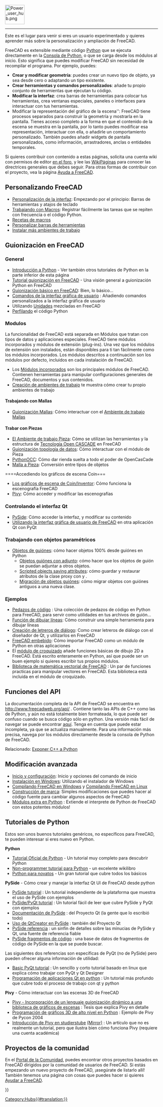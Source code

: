<languages/>
{{TOCright}}
[[Image:Power_user_hub.png|64px]]
----

Este es el lugar para venir si eres un usuario experimentado y quieres aprender más sobre la personalización y ampliación de FreeCAD.

FreeCAD es extensible mediante código [[Python/es|Python]] que se ejecuta directamente en la [[Python_console/es|Consola de Python]], o que se carga desde los módulos al inicio. Esto significa que puedes modificar FreeCAD sin necesidad de recompilar el programa. Por ejemplo, puedes:
* '''Crear y modificar geometría''': puedes crear un nuevo tipo de objeto, ya sea desde cero o adaptando un tipo existente.
* '''Crear herramientas y comandos personalizados''': añade tu propio conjunto de herramientas que ejecutan tu código.
* '''Modificar la interfaz''': crea barras de herramientas para colocar tus herramientas, crea ventanas especiales, paneles o interfaces para interactuar con tus herramientas.
*Modificar la representación del gráfico de la escena'': FreeCAD tiene procesos separados para construir la geometría y mostrarla en la pantalla. Tienes acceso completo a la forma en que el contenido de la escena se muestra en la pantalla, por lo tanto puedes modificar esa representación, interactuar con ella, o añadirle un comportamiento personalizado. También puedes añadir widgets de pantalla personalizados, como información, arrastradores, anclas o entidades temporales.

<div class="mw-translate-fuzzy">
Si quieres contribuir con contenido a estas páginas, solicita una cuenta wiki con permisos de editor [https://forum.freecadweb.org/viewtopic.php?f=21&t=6830 en el foro], y lee las [[WikiPages/es|WikiPáginas]] para conocer las directrices generales que debes seguir. Para otras formas de contribuir con el proyecto, vea la página [[Help_FreeCAD/es|Ayuda a FreeCAD]].
</div>

<span id="Customizing_FreeCAD"></span>
== Personalizando FreeCAD ==

* [[Interface Customization/es|Personalización de la interfaz]]: Empezando por el principio: Barras de herramientas y atajos de teclado
* [[Macros/es|Trabajando con Macros]]: Registrar fácilmente las tareas que se repiten con frecuencia o el código Python.
* [[Macros_recipes/es|Recetas de macros]]
* [[Customize_Toolbars/es|Personalizar barras de herramientas]]
* [[Installing_more_workbenches/es|Instalar más ambientes de trabajo]]

<span id="Scripting_in_FreeCAD"></span>
== Guionización en FreeCAD ==

===General===

<div class="mw-translate-fuzzy">
* [[Introduction_to_Python/es|Introducción a Python]] - Ver también otros tutoriales de Python en la parte inferior de esta página
* [[Python_scripting_tutorial/es|Tutorial guionización en FreeCAD]] - Una visión general a guionización Python en FreeCAD
* [[FreeCAD_Scripting_Basics/es|Guionización básico en FreeCAD]]: Bien, lo básico...
* [[Gui_Command/es|Comandos de la interfaz gráfica de usuario]] : Añadiendo comandos personalizados a la interfaz gráfica de usuario
* Utilizando [[Units/es|Unidades]] mezcladas en FreeCAD
* [[Profiling/es|Perfilando]] el código Python
</div>

<span id="Modules"></span>
=== Modulos ===

La funcionalidad de FreeCAD está separada en Módulos que tratan con tipos de datos y aplicaciones especiales. FreeCAD tiene módulos incorporados y módulos de extensión (plug-ins). Una vez que los módulos de extensión son instalados, están disponibles para ti tan fácilmente como los módulos incorporados. Los módulos descritos a continuación son los módulos por defecto, incluidos en cada instalación de FreeCAD.

* Los [[Builtin modules/es|Módulos incorporados]] son los principales módulos de FreeCAD. Contienen herramientas para manipular configuraciones generales de FreeCAD, documentos y sus contenidos.
* [[Workbench creation/es|Creación de ambientes de trabajo]] te muestra cómo crear tu propio ambientes de trabajo

<span id="Working_with_Meshes"></span>
====Trabajando con Mallas====

* [[Mesh_Scripting/es|Guionización Mallas]]: Cómo interactuar con el [[Mesh_Workbench/es|Ambiente de trabajo Mallas]]

<span id="Working_with_Parts"></span>
====Trabar con Piezas====

* [[Part_Workbench/es|El Ambiente de trabajo Pieza]]: Cómo se utilizan las herramientas y la estructura de [http://en.wikipedia.org/wiki/Open_CASCADE Tecnología Open CASCADE] en FreeCAD
* [[Topological data scripting/es|Guionización topología de datos]]: Cómo interactuar con el módulo de Pieza
* [[pythonOCC/es|PythonOCC]]: Cómo dar rienda suelta a todo el poder de OpenCasCade
* [[Mesh to Part/es|Malla a Pieza]]: Conversión entre tipos de objetos

<span id="Accessing_the_Coin_scenegraph"></span>
====Accediendo los gráficos de escena Coin===

* [[Scenegraph/es|Los gráficos de escena de Coin/Inventor]]: Cómo funciona la escenografía FreeCAD
* [[Pivy/es|Pivy]]: Cómo acceder y modificar las escenografías

<span id="Controlling_the_Qt_interface"></span>
===Controlando el interfaz Qt===

* [[PySide/es|PySide]]: Cómo acceder la interfaz, y modificar su contenido
* [[Embedding FreeCADGui/es|Utilizando la interfaz gráfica de usuario de FreeCAD]] en otra aplicación Qt con PyQt

<span id="Working_with_parametric_objects"></span>
===Trabajando con objetos paramétricos===

<div class="mw-translate-fuzzy">
* [[Scripted_objects/es|Objetos de guiónes]]: cómo hacer objetos 100% desde guiónes en Python
** [[Scripted_objects_with_attachment/es|Objetos guiónes con adjunto]]: cómo hacer que los objetos de guión se puedan adjuntar a otros objetos.
** [[Scripted_objects_saving_attributes/es|Scripted objects saving attributes]]: cómo guardar y restaurar atributos de la clase proxy con {{incode|__getstate__}} y {{incode|__setstate__}}.
** [[Scripted_objects_migration/es|Migración de objetos guiónes]]: cómo migrar objetos con guiónes antiguos a una nueva clase.
</div>

<span id="Examples"></span>
===Ejemplos===

* [[Code snippets/es|Pedazos de código]] : Una colección de pedazos de código en Python para FreeCAD, para servir como utilidades en tus archivos de guión...
* [[Line drawing function/es|Función de dibujar líneas]]: Cómo construir una simple herramienta para dibujar líneas
* [[Dialog creation/es|Creación de letreros de diálogo]]: Como crear letreros de diálogo con el diseñador de Qt, y utilizarlos en FreeCAD
* [[Embedding FreeCAD/es|FreeCAD embebido]]: Cómo importar FreeCAD como un módulo de Python en otras aplicaciones
* El [[Draft_Workbench/es|módulo de croquizado]] añade funciones básicas de dibujo 2D a FreeCAD. Está escrito enteramente en Python, así que puede ser un buen ejemplo si quieres escribir tus propios módulos.
* [[FreeCAD vector math library/es|Biblioteca de matemática vectorial de FreeCAD]] : Un par de funciones practicas para manipular vectores en FreeCAD. Esta biblioteca está incluida en el módulo de croquizado.

<span id="API_Functions"></span>
== Funciones del API ==

La documentación completa de la API de FreeCAD se encuentra en http://www.freecadweb.org/api/ . Contiene tanto las APIs de C++ como las de Python, y aún no está totalmente bien formateada, lo que puede ser confuso cuando se busca código sólo en python. Una versión más fácil de navegar se puede encontrar [[:Category:API|aquí]]. Tenga en cuenta que puede estar incompleta, ya que se actualiza manualmente. Para una información más precisa, navega por los módulos directamente desde la consola de Python de FreeCAD.

Relacionado: [[Exposing_C%2B%2B_to_Python/es|Exponer C++ a Python]]

<span id="Advanced_modification"></span>
== Modificación avanzada ==

* [[Start_up_and_Configuration/es|Inicio y configuración]]: Inicio y opciones del comando de inicio
* [[Installing_on_Windows/es|Instalación en Windows]]: Utilizando el instalador de Windows
* [[Compile_on_Windows/es|Compilando FreeCAD en Windows]] y [[Compile_on_Linux/es|Compilando FreeCAD en Linux]]
* [[Branding/es|Construcción de marca]]: Simples modificaciones que puedes hacer al código fuente para cambiar algunos aspectos de FreeCAD
* [[Extra_python_modules/es|Módulos extra en Python]] : Extiende el interprete de Python de FreeCAD con estos potentes módulos!

<span id="Python_tutorials"></span>
== Tutoriales de Python ==

Estos son unos buenos tutoriales genéricos, no específicos para FreeCAD, te pueden interesar si eres nuevo en Python.

'''Python'''
* [https://docs.python.org/3/tutorial/index.html  Tutorial Oficial de Python] - Un tutorial muy completo para descubrir Python
* [https://en.wikibooks.org/wiki/Non-Programmer%27s_Tutorial_for_Python_3 Non-programmer tutorial para Python] - un excelente wikilibro
* [http://npt.cc.rsu.ru/user/wanderer/ODP/Python_for_Newbies.htm Python para novatos] - Un gran tutorial que cubre todos los básicos

'''PySide''' - Cómo crear y manejar la interfaz Qt UI de FreeCAD desde python
* [http://zetcode.com/gui/pysidetutorial/ PySide tutorial] : Un tutorial independiente de la plataforma que muestra el uso de PySide con ejemplos
* [http://www.pythoncentral.io/series/python-pyside-pyqt-tutorial/ PySide/PyQt tutorial] : Un tutorial fácil de leer que cubre PySide y PyQt con ejemplos
* [http://qt-project.org/wiki/PySideDocumentation Documentación de PySide] : del Proyecto Qt (la gente que lo escribió todo)
* [http://qt-project.org/wiki/QtCreator_and_PySide Uso de QtCreator en PySide] : también del Proyecto Qt
* [http://srinikom.github.io/pyside-docs/index.html PySide referencia] : un sinfín de detalles sobre las minucias de PySide y Qt, una fuente de referencia fiable
* [http://nullege.com/codes/search?cq=PySide PySide fragmentos de código] : una base de datos de fragmentos de código de PySide en la que se puede buscar.

Las siguientes dos referencias son específicas de PyQt (no de PySide) pero pueden ofrecer alguna información de utilidad:
* [http://www.cs.usfca.edu/~afedosov/qttut/ Basic PyQt tutorial] : Un sencillo y corto tutorial basado en linux que explica cómo trabajar con PyQt y Qt Designer
* [http://vizzzion.org/?id=pyqt Programación de aplicaciones Qt en python] : Un tutorial más profundo que cubre todo el proceso de trabajo con qt y python

'''Pivy''' - Cómo interactuar con las escenas 3D de FreeCAD
* [http://citeseerx.ist.psu.edu/viewdoc/download?doi=10.1.1.108.947&rep=rep1&type=pdf Pivy - Incorporación de un lenguaje guionización dinámico a una biblioteca de gráficos de escenas] : Tesis que explica Pivy en detalle
* [http://ftp.ntua.gr/mirror/python/pycon/dc2004/papers/47/ Programación de gráficos 3D de alto nivel en Python] : Ejemplo de Pivy de Pycon 2004
* [https://www.semanticscholar.org/paper/Integrating-Pivy-into-Studierstube-4.2-Gruber/08c9a89c8326c87f81c2d83428029fbfb6c2ae64 Introducción de Pivy en studierstube] [https://www.researchgate.net/publication/228737136_Integrating_Pivy_into_Studierstube_42 (Mirror)] : Un artículo que no es realmente un tutorial, pero que ilustra bien cómo funciona Pivy (requiere una cuenta académica)

<span id="Community_projects"></span>
== Proyectos de la comunidad == 

En el [[FreeCAD Community Portal/es|Portal de la Comunidad]], puedes encontrar otros proyectos basados en FreeCAD dirigidos por la comunidad de usuarios de FreeCAD. Si estás empezando un nuevo proyecto de FreeCAD, ¡asegúrate de listarlo allí! También tenemos una página con cosas que puedes hacer si quieres  [[Help FreeCAD/es|Ayudar a FreeCAD]].


{{Powerdocnavi{{#translation:}}}}
[[Category:Hubs{{#translation:}}]]